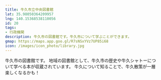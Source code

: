 ```yaml
---
title: 牛久市立中央図書館
lat: 35.98050364209957
lng: 140.15368538110056
id: 20
tags:
- 行政機関
description: 牛久市の図書館です。牛久市について学ぶことができます。
gmap: https://maps.app.goo.gl/R7sNSxYVz7UP85i68
icon: /images/icon_photo/library.jpg
---
```


<LinkedImage
  src="/images/photos/library-overview.jpg"
  href="/photo_pages/library-overview"
/>

牛久市の図書館です。
地域の図書館として、牛久市の歴史や牛久シャトーについて学べる本が収蔵されています。
牛久について知ることで、牛久散策が一層楽しくなるかも！

